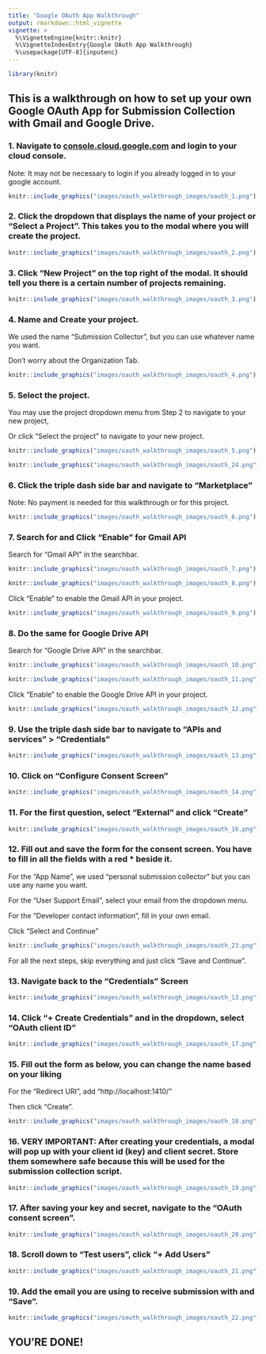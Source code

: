 ```yaml
---
title: "Google OAuth App Walkthrough"
output: rmarkdown::html_vignette
vignette: >
  %\VignetteEngine{knitr::knitr}
  %\VignetteIndexEntry{Google OAuth App Walkthrough}
  %\usepackage[UTF-8]{inputenc}
---
```


```r

library(knitr)
```

## This is a walkthrough on how to set up your own Google OAuth App for Submission Collection with Gmail and Google Drive.

### 1. Navigate to [console.cloud.google.com](https://console.cloud.google.com) and login to your cloud console.

Note: It may not be necessary to login if you already logged in to your google account.

```r
knitr::include_graphics("images/oauth_walkthrough_images/oauth_1.png")
```

### 2. Click the dropdown that displays the name of your project or "Select a Project". This takes you to the modal where you will create the project.

```r
knitr::include_graphics("images/oauth_walkthrough_images/oauth_2.png")
```

### 3. Click "New Project" on the top right of the modal. It should tell you there is a certain number of projects remaining.

```r
knitr::include_graphics("images/oauth_walkthrough_images/oauth_3.png")
```

### 4. Name and Create your project.

We used the name "Submission Collector", but you can use whatever name you want.

Don't worry about the Organization Tab.

```r
knitr::include_graphics("images/oauth_walkthrough_images/oauth_4.png")
```

### 5. Select the project.

You may use the project dropdown menu from Step 2 to navigate to your new project,

Or click "Select the project" to navigate to your new project.

```r
knitr::include_graphics("images/oauth_walkthrough_images/oauth_5.png")
```

```r
knitr::include_graphics("images/oauth_walkthrough_images/oauth_24.png")
```

### 6. Click the triple dash side bar and navigate to "Marketplace"

Note: No payment is needed for this walkthrough or for this project.

```r
knitr::include_graphics("images/oauth_walkthrough_images/oauth_6.png")
```

### 7. Search for and Click "Enable" for Gmail API

Search for "Gmail API" in the searchbar.

```r
knitr::include_graphics("images/oauth_walkthrough_images/oauth_7.png")
```

```r
knitr::include_graphics("images/oauth_walkthrough_images/oauth_8.png")
```

Click "Enable" to enable the Gmail API in your project.

```r
knitr::include_graphics("images/oauth_walkthrough_images/oauth_9.png")
```

### 8. Do the same for Google Drive API

Search for "Google Drive API" in the searchbar.

```r
knitr::include_graphics("images/oauth_walkthrough_images/oauth_10.png")
```

```r
knitr::include_graphics("images/oauth_walkthrough_images/oauth_11.png")
```

Click "Enable" to enable the Google Drive API in your project.

```r
knitr::include_graphics("images/oauth_walkthrough_images/oauth_12.png")
```

### 9. Use the triple dash side bar to navigate to "APIs and services" > "Credentials"

```r
knitr::include_graphics("images/oauth_walkthrough_images/oauth_13.png")
```

### 10. Click on "Configure Consent Screen"

```r
knitr::include_graphics("images/oauth_walkthrough_images/oauth_14.png")
```

### 11. For the first question, select "External" and click "Create"

```r
knitr::include_graphics("images/oauth_walkthrough_images/oauth_16.png")
```

### 12. Fill out and save the form for the consent screen. You have to fill in all the fields with a red * beside it.

For the "App Name", we used "personal submission collector" but you can use any name you want.

For the "User Support Email", select your email from the dropdown menu.

For the "Developer contact information", fill in your own email.

Click "Select and Continue"

```r
knitr::include_graphics("images/oauth_walkthrough_images/oauth_23.png")
```

For all the next steps, skip everything and just click "Save and Continue".

### 13. Navigate back to the "Credentials" Screen

```r
knitr::include_graphics("images/oauth_walkthrough_images/oauth_13.png")
```

### 14. Click "+ Create Credentials" and in the dropdown, select "OAuth client ID"

```r
knitr::include_graphics("images/oauth_walkthrough_images/oauth_17.png")
```

### 15. Fill out the form as below, you can change the name based on your liking

For the "Redirect URI", add "http://localhost:1410/"

Then click "Create".

```r
knitr::include_graphics("images/oauth_walkthrough_images/oauth_18.png")
```


### 16. VERY IMPORTANT: After creating your credentials, a modal will pop up with your client id (key) and client secret. Store them somewhere safe because this will be used for the submission collection script.

```r
knitr::include_graphics("images/oauth_walkthrough_images/oauth_19.png")
```

### 17. After saving your key and secret, navigate to the "OAuth consent screen".

```r
knitr::include_graphics("images/oauth_walkthrough_images/oauth_20.png")
```

### 18. Scroll down to "Test users", click "+ Add Users"

```r
knitr::include_graphics("images/oauth_walkthrough_images/oauth_21.png")
```

### 19. Add the email you are using to receive submission with and "Save".

```r
knitr::include_graphics("images/oauth_walkthrough_images/oauth_22.png")
```


## YOU'RE DONE!




